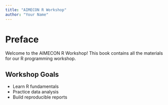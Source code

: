 ```yaml
---
title: "AIMECON R Workshop"
author: "Your Name"
---
```


# Preface

Welcome to the AIMECON R Workshop! This book contains all the materials for our R programming workshop.

## Workshop Goals

- Learn R fundamentals
- Practice data analysis
- Build reproducible reports